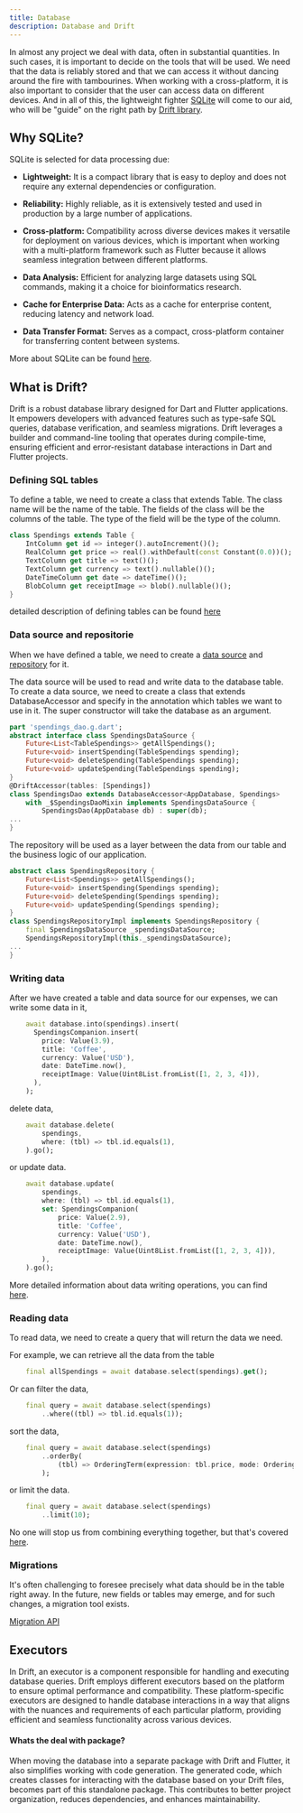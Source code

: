 ```yaml
---
title: Database
description: Database and Drift
--- 
```



In almost any project we deal with data, often in substantial quantities. In such cases, it is important
to decide on the tools that will be used. We need that the data is reliably stored and that we can access 
it without dancing around the fire with tambourines. When working with a cross-platform, it is also important
to consider that the user can access data on different devices. And in all of this, the lightweight fighter
[SQLite](#why-sqlite) will come to our aid, who will be "guide" on the right path by 
[Drift library](#what-is-drift).

## Why SQLite?

SQLite is selected for data processing due:

- **Lightweight:** It is a compact library that is easy to deploy and does not require any external dependencies 
or configuration.

- **Reliability:** Highly reliable, as it is extensively tested and used in production by a large number of
applications.

- **Сross-platform:** Compatibility across diverse devices makes it versatile for deployment on various 
devices, which is important when working with a multi-platform framework such as
Flutter because it allows seamless integration between different platforms. 

- **Data Analysis:** Efficient for analyzing large datasets using SQL commands, making it a choice for 
bioinformatics research.

- **Cache for Enterprise Data:** Acts as a cache for enterprise content, reducing latency and network load.

- **Data Transfer Format:** Serves as a compact, cross-platform container for transferring content between 
systems.

More about SQLite can be found [here](https://www.sqlite.org/whentouse.html).
## What is Drift?

Drift is a robust database library designed for Dart and Flutter applications. It empowers developers with 
advanced features such as type-safe SQL queries, database verification, and seamless migrations. Drift 
leverages a builder and command-line tooling that operates during compile-time, ensuring efficient and 
error-resistant database interactions in Dart and Flutter projects.

### Defining SQL tables
To define a table, we need to create a class that extends Table. The class name will be the name of the 
table. The fields of the class will be the columns of the table. The type of the field will be the type 
of the column.
```dart
class Spendings extends Table {
    IntColumn get id => integer().autoIncrement()();
    RealColumn get price => real().withDefault(const Constant(0.0))();
    TextColumn get title => text()();
    TextColumn get currency => text().nullable()();
    DateTimeColumn get date => dateTime()();
    BlobColumn get receiptImage => blob().nullable()();
}
```
detailed description of defining tables can be found 
[here](https://drift.simonbinder.eu/docs/getting-started/advanced_dart_tables/)

### Data source and repositorie  
When we have defined a table, we need to create a [data source](/essentials/architecture/#data-source) and 
[repository](/essentials/architecture/#repository) for it. 

The data source will be used to read and write data to the database table. 
To create a data source, we need to create a class that extends DatabaseAccessor and specify in the annotation 
which tables we want to use in it. The super constructor will take the database as an argument.
```dart
part 'spendings_dao.g.dart';
abstract interface class SpendingsDataSource {
    Future<List<TableSpendings>> getAllSpendings();
    Future<void> insertSpending(TableSpendings spending);
    Future<void> deleteSpending(TableSpendings spending);
    Future<void> updateSpending(TableSpendings spending);
}
@DriftAccessor(tables: [Spendings])
class SpendingsDao extends DatabaseAccessor<AppDatabase, Spendings> 
    with _$SpendingsDaoMixin implements SpendingsDataSource {
        SpendingsDao(AppDatabase db) : super(db);
...
}
```
The repository will be used as a layer between the data from our table and the business logic of our application.
```dart
abstract class SpendingsRepository {
    Future<List<Spendings>> getAllSpendings();
    Future<void> insertSpending(Spendings spending);
    Future<void> deleteSpending(Spendings spending);
    Future<void> updateSpending(Spendings spending);
}
class SpendingsRepositoryImpl implements SpendingsRepository {
    final SpendingsDataSource _spendingsDataSource;
    SpendingsRepositoryImpl(this._spendingsDataSource);
...
}
```
### Writing data
After we have created a table and data source for our expenses, we can write some data in it,
```dart
    await database.into(spendings).insert(
      SpendingsCompanion.insert(
        price: Value(3.9),
        title: 'Coffee',
        currency: Value('USD'),
        date: DateTime.now(),
        receiptImage: Value(Uint8List.fromList([1, 2, 3, 4])),
      ),
    );
```
delete data,
```dart
    await database.delete(
        spendings,
        where: (tbl) => tbl.id.equals(1),
    ).go();
```
or update data.
```dart
    await database.update(
        spendings,
        where: (tbl) => tbl.id.equals(1),
        set: SpendingsCompanion(
            price: Value(2.9),
            title: 'Coffee',
            currency: Value('USD'),
            date: DateTime.now(),
            receiptImage: Value(Uint8List.fromList([1, 2, 3, 4])),
        ),
    ).go();
```
More detailed information about data writing operations, you can find  
[here](https://drift.simonbinder.eu/docs/dart-api/writes/).
### Reading data
To read data, we need to create a query that will return the data we need.

For example, we can retrieve all the data from the table
```dart
    final allSpendings = await database.select(spendings).get();
```
Or can filter the data,
```dart
    final query = await database.select(spendings)
        ..where((tbl) => tbl.id.equals(1));
```
sort the data,
```dart
    final query = await database.select(spendings)
        ..orderBy(
            (tbl) => OrderingTerm(expression: tbl.price, mode: OrderingMode.desc),
        );
```
or limit the data.
```dart
    final query = await database.select(spendings)
        ..limit(10);
```
No one will stop us from combining everything together, but that's covered 
[here](https://drift.simonbinder.eu/docs/dart-api/select/).
### Migrations
It's often challenging to foresee precisely what data should be in the table right away. In the 
future, new fields or tables may emerge, and for such changes, a migration tool exists.

[Migration API](https://drift.simonbinder.eu/docs/migrations/)

## Executors
In Drift, an executor is a component responsible for handling and executing database queries. 
Drift employs different executors based on the platform to ensure optimal performance and compatibility. 
These platform-specific executors are designed to handle database interactions in a way that aligns 
with the nuances and requirements of each particular platform, providing efficient and seamless 
functionality across various devices.
#### Whats the deal with package?
When moving the database into a separate package with Drift and Flutter, it also simplifies working with 
code generation. The generated code, which creates classes for interacting with the database based on your 
Drift files, becomes part of this standalone package. This contributes to better project organization, 
reduces dependencies, and enhances maintainability.